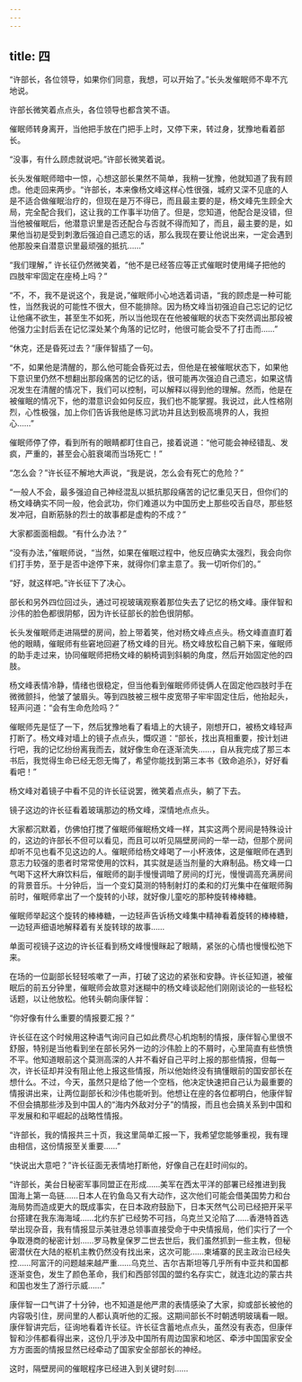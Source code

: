 ```yaml
---
---
---
```

title: 四
---



“许部长，各位领导，如果你们同意，我想，可以开始了。”长头发催眠师不卑不亢地说。

许部长微笑着点点头，各位领导也都含笑不语。

催眠师转身离开，当他把手放在门把手上时，又停下来，转过身，犹豫地看着部长。

“没事，有什么顾虑就说吧。”许部长微笑着说。

长头发催眠师暗中一惊，心想这部长果然不简单，我稍一犹豫，他就知道了我有顾虑。他走回来两步。“许部长，本来像杨文峰这样心性很强，城府又深不见底的人是不适合做催眠治疗的，但现在是万不得已，而且最主要的是，杨文峰先生顾全大局，完全配合我们，这让我的工作事半功倍了。但是，您知道，他配合是没错，但当他被催眠后，他潜意识里是否还配合与否就不得而知了，而且，最主要的是，如果他当初是受到刺激后强迫自己遗忘的话，那么我现在要让他说出来，一定会遇到他那股来自潜意识里最顽强的抵抗……”

“我们理解，” 许长征仍然微笑着，“他不是已经答应等正式催眠时使用绳子把他的四肢牢牢固定在座椅上吗？”

“不，不，我不是说这个，我是说，”催眠师小心地选着词语，“我的顾虑是一种可能性，当然我说的可能性不很大，但不能排除。因为杨文峰当初强迫自己忘记的记忆让他痛不欲生，甚至生不如死，所以当他现在在他被催眠的状态下突然调出那段被他强力尘封后丢在记忆深处某个角落的记忆时，他很可能会受不了打击而……”

“休克，还是昏死过去？”康伴智插了一句。

“不，如果他是清醒的，那么他可能会昏死过去，但他是在被催眠状态下，如果他下意识里仍然不想翻出那段痛苦的记忆的话，很可能再次强迫自己遗忘，如果这情况发生在清醒的情况下，我们可以控制，可以解释以得到他的理解。然而，他是在被催眠的情况下，他的潜意识会如何反应，我们也不能掌握。我说过，此人性格刚烈，心性极强，加上你们告诉我他是练习武功并且达到极高境界的人，我担心……”

催眠师停了停，看到所有的眼睛都盯住自己，接着说道：“他可能会神经错乱、发疯，严重的，甚至会心脏衰竭而当场死亡！”

“怎么会？”许长征不解地大声说，“我是说，怎么会有死亡的危险？”

“一般人不会，最多强迫自己神经混乱以抵抗那段痛苦的记忆重见天日，但你们的杨文峰确实不同一般，他会武功，你们难道以为中国历史上那些咬舌自尽，那些怒发冲冠，自断筋脉的烈士的故事都是虚构的不成？”

大家都面面相觑。“有什么办法？”

“没有办法，”催眠师说，“当然，如果在催眠过程中，他反应确实太强烈，我会向你们打手势，至于是否中途停下来，就得你们拿主意了。我一切听你们的。”

“好，就这样吧。”许长征下了决心。

部长和另外四位回过头，通过可视玻璃观察着那位失去了记忆的杨文峰。康伴智和沙伟的脸色都很阴郁，因为许长征部长的脸色很阴郁。

长头发催眠师走进隔壁的房间，脸上带着笑，他对杨文峰点点头。杨文峰直直盯着他的眼睛，催眠师有些窘地回避了杨文峰的目光。杨文峰放松自己躺下来，催眠师的助手走过来，协同催眠师把杨文峰的躺椅调到斜躺的角度，然后开始固定他的四肢。

杨文峰表情冷静，情绪也很稳定，但当他看到催眠师师徒俩人在固定他四肢时手在微微颤抖，他皱了皱眉头。等到四肢被三根牛皮宽带子牢牢固定住后，他抬起头，轻声问道：“会有生命危险吗？”

催眠师先是怔了一下，然后犹豫地看了看墙上的大镜子，刚想开口，被杨文峰轻声打断了。杨文峰对墙上的镜子点点头，慨叹道：“部长，找出真相重要，按计划进行吧，我的记忆纷纷离我而去，就好像生命在逐渐流失……，自从我完成了那三本书后，我觉得生命已经无怨无悔了，希望你能找到第三本书《致命追杀》，好好看看吧！”

杨文峰对着镜子中看不见的许长征说罢，微笑着点点头，躺了下去。

镜子这边的许长征看着玻璃那边的杨文峰，深情地点点头。

大家都沉默着，仿佛怕打搅了催眠师催眠杨文峰一样，其实这两个房间是特殊设计的，这边的许部长不但可以看见，而且可以听见隔壁房间的一举一动，但那个房间却听不见也看不见这边的人。催眠师给杨文峰喝了一小杯液体，这是催眠师在遇到意志力较强的患者时常常使用的饮料，其实就是适当剂量的大麻制品。杨文峰一口气喝下这杯大麻饮料后，催眠师的副手慢慢调暗了房间的灯光，慢慢调高充满房间的背景音乐。十分钟后，当一个变幻莫测的特制射灯的柔和的灯光集中在催眠师胸前时，催眠师拿出了一个旋转的小球，就好像儿童吃的那种旋转棒棒糖。

催眠师举起这个旋转的棒棒糖，一边轻声告诉杨文峰集中精神看着旋转的棒棒糖，一边轻声细语地解释着有关旋转球的故事……

单面可视镜子这边的许长征看到杨文峰慢慢眯起了眼睛，紧张的心情也慢慢松弛下来。

在场的一位副部长轻轻咳嗽了一声，打破了这边的紧张和安静。许长征知道，被催眠后的前五分钟里，催眠师会故意对迷糊中的杨文峰谈起他们刚刚谈论的一些轻松话题，以让他放松。他转头朝向康伴智：

“你好像有什么重要的情报要汇报？”

许长征在这个时候用这种语气询问自己如此费尽心机炮制的情报，康伴智心里很不舒服，特别是当他看到坐在部长另外一边的沙伟脸上的不屑时，心里简直有些愤愤不平。他知道眼前这个莫测高深的人并不看好自己平时上报的那些情报，但每一次，许长征却并没有阻止他上报这些情报，所以他始终没有搞懂眼前的国安部长在想什么。不过，今天，虽然只是给了他一个空档，他决定快速把自己认为最重要的情报讲出来，让两位副部长和沙伟也能听到。他想让在座的各位都明白，他康伴智不但会搞那些涉及到中国人的“海内外敌对分子”的情报，而且也会搞关系到中国和平发展和和平崛起的战略性情报。

“许部长，我的情报共三十页，我这里简单汇报一下，我希望您能够重视，我有理由相信，这份情报至关重要……”

“快说出大意吧？”许长征面无表情地打断他，好像自己在赶时间似的。

“许部长，美台日秘密军事同盟正在形成……美军在西太平洋的部署已经推进到我国海上第一岛链……日本人在钓鱼岛又有大动作，这次他们可能会借美国势力和台海局势而造成更大的既成事实，在日本政府鼓励下，日本天然气公司已经把开采平台搭建在我东海海域……北约东扩已经势不可挡，乌克兰又沦陷了……香港特首选举出现杂音，我有情报显示美驻港总领事直接受命于中央情报局，他们实行了一个争取港商的秘密计划……罗马教皇保罗二世去世后，我们虽然抓到一些主教，但秘密潜伏在大陆的枢机主教仍然没有找出来，这次可能……柬埔寨的民主政治已经失控……阿富汗的问题越来越严重……乌克兰、吉尔吉斯坦等几乎所有中亚共和国都逐渐变色，发生了颜色革命，我们和西部邻国的盟约名存实亡，就连北边的蒙古共和国也发生了游行示威……”

康伴智一口气讲了十分钟，也不知道是他严肃的表情感染了大家，抑或部长被他的内容吸引住，房间里的人都认真听他的汇报。这期间部长不时朝透明玻璃看一眼。康伴智讲完后，征询地看着许长征。许长征含蓄地点点头，虽然没有表态，但康伴智和沙伟都看得出来，这份几乎涉及中国所有周边国家和地区、牵涉中国国家安全方方面面的情报显然已经牵动了国家安全部部长的神经。

这时，隔壁房间的催眠程序已经进入到关键时刻……